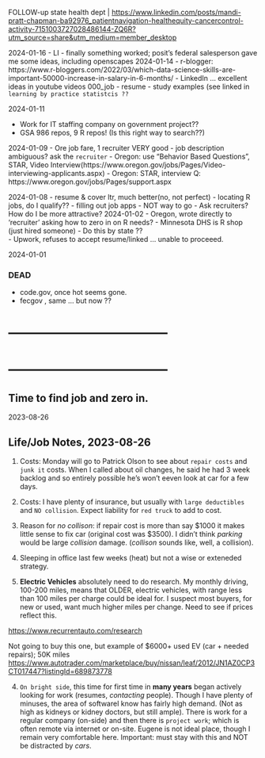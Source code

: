 FOLLOW-up
state health dept | 
<https://www.linkedin.com/posts/mandi-pratt-chapman-ba92976_patientnavigation-healthequity-cancercontrol-activity-7151003727028486144-ZQ6R?utm_source=share&utm_medium=member_desktop>

2024-01-16
-  LI - finally something worked;  posit's federal salesperson gave me some ideas, including openscapes
2024-01-14
- r-blogger:  https://www.r-bloggers.com/2022/03/which-data-science-skills-are-important-50000-increase-in-salary-in-6-months/
- LinkedIn  ... excellent ideas in youtube videos 000_job
- resume - study examples (see linked in `learning by practice statistcis ??`

2024-01-11

-  Work for IT staffing company on government project??
-  GSA 986 repos, 9 R repos!  (Is this right way to search??)

2024-01-09
-  Ore job fare, 1 recruiter VERY good
-  job description ambiguous?   ask the `recruiter`
-  Oregon:  use "Behavior Based Questions", STAR, Video Interview(https://www.oregon.gov/jobs/Pages/Video-interviewing-applicants.aspx)
-  Oregon:  STAR, interview Q: https://www.oregon.gov/jobs/Pages/support.aspx

2024-01-08
-  resume & cover ltr, much better(no, not perfect)
-  locating R jobs, do I qualify??
-  filling out job apps - NOT way to go
-  Ask recruiters?    How do I be more attractive?
2024-01-02
-  Oregon, wrote directly to 'recruiter' asking how to zero in on R needs?
-  Minnesota DHS is R shop (just hired someone)
-  Do this by state ??   
-  Upwork, refuses to accept resume/linked ... unable to proceeed.

2024-01-01


###   DEAD
-  code.gov, once hot seems gone.
-  fecgov ,   same ... but now ??

# -----------------------------------
# -----------------------------------



##    Time to find job and zero in.

2023-08-26  

## Life/Job Notes, 2023-08-26 

1.  Costs:  Monday will go to Patrick Olson to see about `repair costs` and `junk it ` costs.  When I called about oil changes, he said he had 3 week backlog and so entirely possible he's won't eeven look at car for a few days.

2.  Costs: I have plenty of insurance, but usually with `large deductibles` and `NO collision`.   Expect liability for `red truck` to add to cost.

3.  Reason for *no collison*:  if repair cost is more than say $1000 it makes
    little sense to fix car  (original cost was $3500).  I didn't think
    *parking* would be large *collision* damage.  (*collison* sounds like,
    well, a collision).

3.  Sleeping in office last few weeks (heat) but not a wise or exteneded strategy.


5.  **Electric Vehicles** absolutely need to do research.  My monthly driving, 100-200 miles, means that OLDER, electric vehicles, with range less than 100 miles per charge could be ideal for.  I suspect most buyers, for new or used, want much higher miles per change.  Need to see if prices reflect this.

   <https://www.recurrentauto.com/research>

Not going to buy this one, but example of $6000+ used EV (car + needed repairs); 50K miles
   <https://www.autotrader.com/marketplace/buy/nissan/leaf/2012/JN1AZ0CP3CT017447?listingId=689873778>

4.  `On bright side`, this time for first time in **many years** began actively  looking for work (resumes, *contacting* people).  Though I have plenty of minuses, the area of softwareI know has fairly high demand.  (Not as high as kidneys or kidney doctors, but still ample).  There is work for a regular company (on-side) and then there is `project work`; which is often remote via internet or on-site.   Eugene is not ideal place, though I remain very comfortable here.  Important:  must stay with this and NOT be distracted by *cars*.
